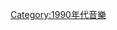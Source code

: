 {{portal|音樂}}
{{inmusicyr|199|0}}
{{Commons cat|Music in 1990}}

[[Category:1990年代音樂|Category:1990年代音樂]]